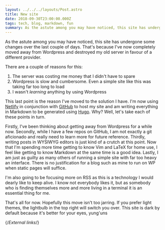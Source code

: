 ```yaml
---
layout: ../../../layouts/Post.astro
title: New site
date: 2018-09-30T23:00:00.000Z
tags: tech, blog, markdown, fun
summary: As the astute among you may have noticed, this site has undergone some changes over the last couple of days. That's because I've now completely moved away from Wordpress and destroyed my old server in favour of a different provider.
---
```


As the astute among you may have noticed, this site has undergone some changes over the last couple of days. That's because I've now completely moved away from Wordpress and destroyed my old server in favour of a different provider.

There are a couple of reasons for this:

1. The server was costing me money that I didn't have to spare
2. Wordpress is slow and cumbersome. Even a simple site like this was taking
   far too long to load
3. I wasn't _learning_ anything by using Wordpress

This last point is the reason I've moved to the solution I have. I'm now using [Netlify][netlify] in conjunction with [GitHub][github] to host my site and am writing everything in Markdown to be generated using [Hugo][hugo]. Why? Well, let's take each of these points in turn.

Firstly, I've been thinking about getting away from Wordpress for a while now. Secondly, while I have a few repos on GitHub, I am not exactly a git aficionado and really need to learn more for future reference. Thirdly, writing posts in WYSIWYG editors is just kind of a crutch at this point. Now that I'm spending more time getting to know Vim and LaTeX for home use, I feel like getting to know Markdown at the same time is a good idea. Lastly, I am just as guilty as many others of running a simple site with far too heavy an interface. There is no justification for a blog such as mine to run on WP when static pages will suffice.

I'm also going to be focusing more on RSS as this is a technology I would dearly like to keep alive. I know not everybody likes it, but as somebody who is finding themselves more and more living in a terminal it is an essential thing for me.

That's all for now. Hopefully this move isn't too jarring. If you prefer light themes, the lightbulb in the top right will switch you over. This site is dark by default because it's better for your eyes, yung'uns

{/*External links*/}

[github]: https://github.com
[hugo]: https://gohugo.io
[netlify]: https://netlify.com

